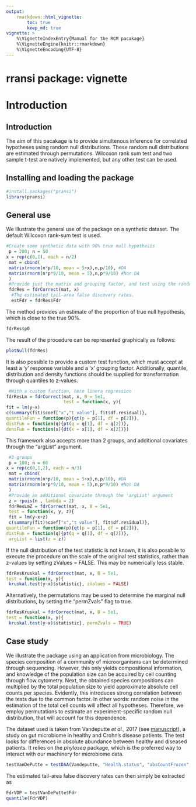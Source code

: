 ```yaml
---
output:
    rmarkdown::html_vignette:
        toc: true
        keep_md: true
vignette: >
    %\VignetteIndexEntry{Manual for the RCM pacakage}
    %\VignetteEngine{knitr::rmarkdown}
    %\VignetteEncoding{UTF-8}
---
```


# rransi package: vignette

\setcounter{tocdepth}{5}
\tableofcontents

# Introduction

## Introduction

The aim of this pacakage is to provide simultenous inference for correlated 
hypotheses using random null distributions. These random null distributions 
are estimated through permutations. Wilcoxon rank sum test and two sample t-test
are natively implemented, but any other test can be used.

## Installing and loading the package

```r
#install.packages("pransi")
library(pransi)
```

## General use

We illustrate the general use of the package on a synthetic dataset. The default 
Wilcoxon rank-sum test is used.

```r
#Create some synthetic data with 90% true null hypothesis
 p = 200; n = 50
x = rep(c(0,1), each = n/2)
 mat = cbind(
 matrix(rnorm(n*p/10, mean = 5+x),n,p/10), #DA
 matrix(rnorm(n*p*9/10, mean = 5),n,p*9/10) #Non DA
 )
 #Provide just the matrix and grouping factor, and test using the random null
 fdrRes = fdrCorrect(mat, x)
  #The estimated tail-area false discovery rates.
  estFdr = fdrRes$Fdr

```

The method provides an estimate of the proportion of true null hypothesis, which 
is close to the true 90%.

```r
fdrRes$p0
```

The result of the procedure can be represented graphically as follows:

```r
plotNull(fdrRes)
```

It is also possible to provide a custom test function, which must accept at
least a 'y' response variable and a 'x' grouping factor. Additionally, quantile, distribution and density functions should be supplied for transformation through quantiles to z-values.

```r
 #With a custom function, here linera regression
fdrResLm = fdrCorrect(mat, x, B = 5e1,
                      test = function(x, y){
fit = lm(y~x)
c(summary(fit)$coef["x","t value"], fit$df.residual)},
quantileFun = function(p){qt(p = p[1], df = p[2])}, 
distFun = function(q){pt(q = q[1], df = q[2])},
densFun = function(x){dt(x = x[1], df = x[2])})
```

This framework also accepts more than 2 groups, and additional covariates 
through the "argList" argument.

```r
 #3 groups
 p = 100; n = 60
x = rep(c(0,1,2), each = n/3)
 mat = cbind(
 matrix(rnorm(n*p/10, mean = 5+x),n,p/10), #DA
 matrix(rnorm(n*p*9/10, mean = 5),n,p*9/10) #Non DA
 )
 #Provide an additional covariate through the 'argList' argument
 z = rpois(n , lambda = 2)
 fdrResLmZ = fdrCorrect(mat, x, B = 5e1,
 test = function(x, y, z){
 fit = lm(y~x+z)
 c(summary(fit)$coef["x","t value"], fit$df.residual)},
quantileFun = function(p){qt(p = p[1], df = p[2])}, 
distFun = function(q){pt(q = q[1], df = q[2])},
 argList = list(z = z))
```

If the null distribution of the test statistic is not known, it is also possbile
to execute the procedure on the scale of the original test statistics, rather 
than z-values by setting zValues = FALSE. This may be numerically less stable.

```r
fdrResKruskal = fdrCorrect(mat, x, B = 5e1,
test = function(x, y){
 kruskal.test(y~x)$statistic}, zValues = FALSE)
```

Alternatively, the permutations may be used to determine the marginal null distributions, by setting the "permZvals" flag to true.

```r
fdrResKruskal = fdrCorrect(mat, x, B = 5e1,
test = function(x, y){
 kruskal.test(y~x)$statistic}, permZvals = TRUE)
```

## Case study

We illustrate the package using an application from microbiology. The species
composition of a community of microorganisms can be determined through 
sequencing. However, this only yields compositional information, and knowledge 
of the population size can be acquired by cell counting through flow cytometry.
Next, the obtained species compositions can multiplied by the total population 
size to yield approximate absolute cell counts per species. Evidently, this 
introduces strong correlation between the tests due to the common factor. In 
other words: random noise in the estimation of the total cell counts will affect 
all hypotheses. Therefore, we employ permutations to estimate an 
experiment-specific random null distribution, that will account for this 
dependence.

The dataset used is taken from Vandeputte _et al._, 2017 (see [manuscript](https://www.ncbi.nlm.nih.gov/pubmed/29143816)), a study on gut microbiome 
in healthy and Crohn's disease patients. The test looks for differences in absolute abundance between healthy and diseased patients. It relies on the _phyloseq_ package, which is the preferred way to interact with our machinery for microbiome data.

```r
testVanDePutte = testDAA(Vandeputte, "Health.status", "absCountFrozen", B = 5e1)
```

The estimated tail-area false discovery rates can then simply be extracted as

```r
FdrVDP = testVanDePutte$Fdr
quantile(FdrVDP)
```
